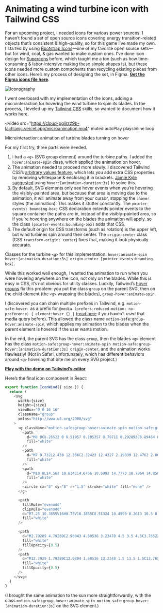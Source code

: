 # Animating a wind turbine icon with Tailwind CSS

For an upcoming project, I needed icons for various power sources. I haven’t found a set of open source icons covering energy transition-related objects that’s consistent & high-quality, so for this game I’ve made my own. I started by using [Bootstrap Icons](https://icons.getbootstrap.com/)—one of my favorite open source sets—but for wind, coal, & gas wanted to make custom ones. I’ve done icon design for [Supercons](http://supercons.vercel.app/) before, which taught me a ton (such as how time-consuming & labor-intensive making these simple shapes is), but these icons needed more custom components than recycling existing pieces from other icons. Here’s my process of designing the set, in Figma. [**Get the Figma icons file here**](https://www.figma.com/community/file/1180153442516490375).

![Iconography](https://cloud-pgiirzz9b-lachlanjc.vercel.app/iconography.png)

I went overboard with my implementation of the icons, adding a microinteraction for hovering the wind turbine to spin its blades. In the process, I leveled up my [Tailwind CSS](https://tailwindcss.com) skills, so wanted to document how it works here.

<video
  src="https://cloud-pgiirzz9b-lachlanjc.vercel.app/microanimation.mp4"
  muted
  autoPlay
  playsInline
  loop
>
  Microinteraction: animation of turbine blades turning on hover
</video>

For my first try, three parts were needed.

1. I had a `<g>` (SVG group element) around the turbine paths. I added the `hover:animate-spin` class, which applied the animation on hover.
2. The animation needed to proceed more slowly. I discovered Tailwind CSS’s [arbitrary values feature](https://tailwindcss.com/docs/adding-custom-styles#using-arbitrary-values), which lets you add extra CSS properties by removing whitespace & enclosing it in brackets. [Jamie Kyle suggested](https://mastodon.lol/@jamiebuilds/109435075677480848) using `hover:[animation-duration:3s]` to solve this.
2. By default, SVG elements only see hover events when you’re hovering the visibly-painted area, but because that area is moving due to the animation, it will animate away from your cursor, stopping the `:hover` styles (the animation). This makes it stutter constantly. The `pointer-events: bounding-box;` CSS declaration extends pointer events to the square container the paths are in, instead of the visibly-painted area, so if you’re hovering anywhere on the blades the animation will apply. so the class `[pointer-events:bounding-box]` adds that CSS.
3. The default origin for CSS transforms (such as rotation) is the upper left, but wind turbines spin around their center. The `origin-center` class (CSS `transform-origin: center`) fixes that, making it look physically accurate.

Classes for the turbine `<g>` for this implementation: `hover:animate-spin hover:[animation-duration:3s] origin-center [pointer-events:bounding-box]`.

While this worked well enough, I wanted the animation to run when you were hovering anywhere on the icon, not only on the blades. While this is easy in CSS, it’s not obvious for utility classes. Luckily, Tailwind’s [hover groups](https://tailwindcss.com/docs/hover-focus-and-other-states#styling-based-on-parent-state) fix this problem: you put the class `group` on the parent SVG, then on the child element (the `<g>` wrapping the blades), `group-hover:animate-spin`.

I discovered you can chain multiple prefixes in Tailwind, e.g. `motion-safe:hover:` as a prefix for `@media (prefers-reduced-motion: no-preference) { element:hover {} }` ([read here](https://web.dev/prefers-reduced-motion/) if you haven’t used that media query before). This allowed the class name `motion-safe:group-hover:animate-spin`, which applies my animation to the blades when the parent element is hovered if the user wants motion.

In the end, the parent SVG has the class `group`, then the blades `<g>` element has the class `motion-safe:group-hover:animate-spin motion-safe:group-hover:[animation-duration:3s] origin-center`, and the animation works flawlessly! (Not in Safari, unfortunately, which has different behaviors around `<g>` hovering that bite me on every SVG project.)

[**Play with the demo on Tailwind’s editor**](https://play.tailwindcss.com/dEnTob4di4)

Here’s the final icon component in React:

```js
export function IconWind({ size }) {
  return (
    <svg
      width={size}
      height={size}
      viewBox="0 0 16 16"
      className="group"
      xmlns="http://www.w3.org/2000/svg"
    >
      <g className="motion-safe:group-hover:animate-spin motion-safe:group-hover:[animation-duration:3s] origin-center">
        <path
          d="M8 0C8.26522 0 8.51957 0.105357 8.70711 0.292893C8.89464 0.48043 9 0.734784 9 1V6.268H7V1C7 0.734784 7.10536 0.48043 7.29289 0.292893C7.48043 0.105357 7.73478 0 8 0Z"
          fill="white"
        />
        <path
          d="M7 9.732L2.438 12.366C2.32423 12.4327 2.19839 12.4762 2.06773 12.4941C1.93706 12.512 1.80415 12.5038 1.67665 12.4701C1.54915 12.4364 1.42958 12.3778 1.32482 12.2977C1.22006 12.2176 1.13218 12.1175 1.06624 12.0033C1.00029 11.8891 0.957596 11.763 0.940597 11.6322C0.923599 11.5014 0.932636 11.3686 0.96719 11.2413C1.00174 11.114 1.06113 10.9949 1.14193 10.8906C1.22273 10.7864 1.32335 10.6992 1.438 10.634L6 8L7 9.732Z"
          fill="white"
        />
        <path
          d="M10 8L14.562 10.634C14.6766 10.6992 14.7773 10.7864 14.8581 10.8906C14.9389 10.9949 14.9983 11.114 15.0328 11.2413C15.0674 11.3686 15.0764 11.5014 15.0594 11.6322C15.0424 11.763 14.9997 11.8891 14.9338 12.0033C14.8678 12.1175 14.7799 12.2176 14.6752 12.2977C14.5704 12.3778 14.4508 12.4364 14.3233 12.4701C14.1958 12.5038 14.0629 12.512 13.9323 12.4941C13.8016 12.4762 13.6758 12.4327 13.562 12.366L9 9.732L10 8Z"
          fill="white"
        />
        <circle cx="8" cy="8" r="1.5" stroke="white" fill="none" />
      </g>

      <path
        fillRule="evenodd"
        clipRule="evenodd"
        d="M7.25 10.3855V16H8.75V10.3855C8.51324 10.4599 8.2613 10.5 8 10.5C7.7387 10.5 7.48676 10.4599 7.25 10.3855Z"
        fill="white"
      />

      <path
        d="M2.79289 4.79289C2.98043 4.60536 3.23478 4.5 3.5 4.5C3.76522 4.5 4.01957 4.60536 4.20711 4.79289C4.39464 4.98043 4.5 5.23478 4.5 5.5C4.5 5.76522 4.39464 6.01957 4.20711 6.20711C4.01957 6.39464 3.76522 6.5 3.5 6.5H0.5C0.367392 6.5 0.240215 6.55268 0.146447 6.64645C0.0526784 6.74022 0 6.86739 0 7C0 7.13261 0.0526784 7.25979 0.146447 7.35355C0.240215 7.44732 0.367392 7.5 0.5 7.5H3.5C3.89556 7.5 4.28224 7.3827 4.61114 7.16294C4.94004 6.94318 5.19638 6.63082 5.34776 6.26537C5.49913 5.89992 5.53874 5.49778 5.46157 5.10982C5.3844 4.72186 5.19392 4.36549 4.91421 4.08579C4.63451 3.80608 4.27814 3.6156 3.89018 3.53843C3.50222 3.46126 3.10009 3.50087 2.73463 3.65224C2.36918 3.80362 2.05682 4.05996 1.83706 4.38886C1.6173 4.71776 1.5 5.10444 1.5 5.5C1.5 5.63261 1.55268 5.75979 1.64645 5.85355C1.74021 5.94732 1.86739 6 2 6C2.13261 6 2.25979 5.94732 2.35355 5.85355C2.44732 5.75979 2.5 5.63261 2.5 5.5C2.5 5.23478 2.60536 4.98043 2.79289 4.79289Z"
        fill="white"
        fillOpacity={0.5}
      />
      <path
        d="M12.7929 1.79289C12.9804 1.60536 13.2348 1.5 13.5 1.5C13.7652 1.5 14.0196 1.60536 14.2071 1.79289C14.3946 1.98043 14.5 2.23478 14.5 2.5C14.5 2.76522 14.3946 3.01957 14.2071 3.20711C14.0196 3.39464 13.7652 3.5 13.5 3.5H10.5C10.3674 3.5 10.2402 3.55268 10.1464 3.64645C10.0527 3.74022 10 3.86739 10 4C10 4.13261 10.0527 4.25979 10.1464 4.35355C10.2402 4.44732 10.3674 4.5 10.5 4.5H13.5C13.8956 4.5 14.2822 4.3827 14.6111 4.16294C14.94 3.94318 15.1964 3.63082 15.3478 3.26537C15.4991 2.89992 15.5387 2.49778 15.4616 2.10982C15.3844 1.72186 15.1939 1.36549 14.9142 1.08579C14.6345 0.806082 14.2781 0.615601 13.8902 0.53843C13.5022 0.46126 13.1001 0.500867 12.7346 0.652242C12.3692 0.803617 12.0568 1.05996 11.8371 1.38886C11.6173 1.71776 11.5 2.10444 11.5 2.5C11.5 2.63261 11.5527 2.75979 11.6464 2.85355C11.7402 2.94732 11.8674 3 12 3C12.1326 3 12.2598 2.94732 12.3536 2.85355C12.4473 2.75979 12.5 2.63261 12.5 2.5C12.5 2.23478 12.6054 1.98043 12.7929 1.79289Z"
        fill="white"
        fillOpacity={0.5}
      />
    </svg>
  )
}
```

(I brought the same animation to the sun more straightforwardly, with the class `motion-safe:group-hover:animate-spin motion-safe:group-hover:[animation-duration:3s]` on the SVG element.)
